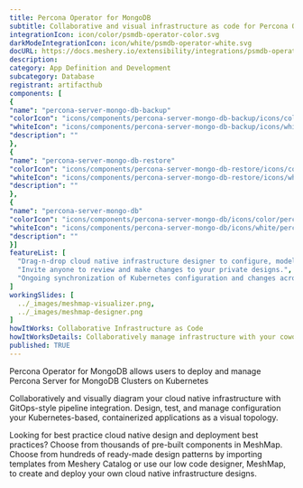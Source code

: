 ```yaml
---
title: Percona Operator for MongoDB
subtitle: Collaborative and visual infrastructure as code for Percona Operator for MongoDB
integrationIcon: icon/color/psmdb-operator-color.svg
darkModeIntegrationIcon: icon/white/psmdb-operator-white.svg
docURL: https://docs.meshery.io/extensibility/integrations/psmdb-operator
description: 
category: App Definition and Development
subcategory: Database
registrant: artifacthub
components: [
{
"name": "percona-server-mongo-db-backup"
"colorIcon": "icons/components/percona-server-mongo-db-backup/icons/color/percona-server-mongo-db-backup-color.svg"
"whiteIcon": "icons/components/percona-server-mongo-db-backup/icons/white/percona-server-mongo-db-backup-white.svg"
"description": ""
},
{
"name": "percona-server-mongo-db-restore"
"colorIcon": "icons/components/percona-server-mongo-db-restore/icons/color/percona-server-mongo-db-restore-color.svg"
"whiteIcon": "icons/components/percona-server-mongo-db-restore/icons/white/percona-server-mongo-db-restore-white.svg"
"description": ""
},
{
"name": "percona-server-mongo-db"
"colorIcon": "icons/components/percona-server-mongo-db/icons/color/percona-server-mongo-db-color.svg"
"whiteIcon": "icons/components/percona-server-mongo-db/icons/white/percona-server-mongo-db-white.svg"
"description": ""
}]
featureList: [
  "Drag-n-drop cloud native infrastructure designer to configure, model, and deploy your workloads.",
  "Invite anyone to review and make changes to your private designs.",
  "Ongoing synchronization of Kubernetes configuration and changes across any number of clusters."
]
workingSlides: [
  ../_images/meshmap-visualizer.png,
  ../_images/meshmap-designer.png
]
howItWorks: Collaborative Infrastructure as Code
howItWorksDetails: Collaboratively manage infrastructure with your coworkers synchronously sharing the same designs.
published: TRUE
---
```

<p>
Percona Operator for MongoDB allows users to deploy and manage Percona Server for MongoDB Clusters on Kubernetes
</p>
<p>
    Collaboratively and visually diagram your cloud native infrastructure with GitOps-style pipeline integration. Design, test, and manage configuration your Kubernetes-based, containerized applications as a visual topology.
</p>
<p>
    Looking for best practice cloud native design and deployment best practices? Choose from thousands of pre-built components in MeshMap. Choose from hundreds of ready-made design patterns by importing templates from Meshery Catalog or use our low code designer, MeshMap, to create and deploy your own cloud native infrastructure designs.
</p>

